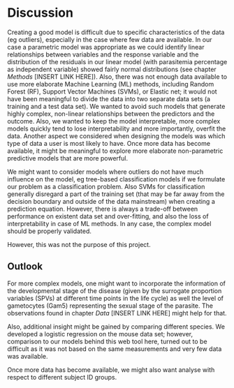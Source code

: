 # Discussion

Creating a good model is difficult due to specific characteristics of the data (eg outliers), especially in the case where few data are available. 
In our case a parametric model was appropriate as we could identify linear relationships between variables and the response variable and the distribution of the residuals in our linear model (with parasitemia percentage as independent variable) showed fairly normal distributions (see chapter _Methods_ [INSERT LINK HERE]). Also, there was not enough data available to use more elaborate Machine Learning (ML) methods, including Random Forest (RF), Support Vector Machines (SVMs), or Elastic net; it would not have been meaningful to divide the data into two separate data sets (a training and a test data set).
We wanted to avoid such models that generate highly complex, non-linear relationships between the predictors and the outcome. Also, we wanted to keep the model interpretable, more complex models quickly tend to lose interpretability and more importantly, overfit the data.
Another aspect we considered when designing the models was which type of data a user is most likely to have. 
Once more data has become available, it might be meaningful to explore more elaborate non-parametric predictive models that are more powerful. 

We might want to consider models where outliers do not have much influence on the model, eg tree-based classification models if we formulate our problem as a classification problem. Also SVMs for classification generally disregard a part of the training set (that may be far away from the decision boundary and outside of the data mainstream) when creating a prediction equation. However, there is always a trade-off between performance on existent data set and over-fitting, and also the loss of interpretability in case of ML methods. In any case, the complex model should be properly validated.

However, this was not the purpose of this project.
<!--
Thre predictive performance, provided the complex model is properly validated, may compensate the loss in interpretation. 
-->

## Outlook

For more complex models, one might want to incorporate the information of the developmental stage of the disease (given by the surrogate proportion variables (SPVs) at different time points in the life cycle) as well the level of gametocytes (Gam5) representing the sexual stage of the parasite.
The observations found in chapter _Data_ [INSERT LINK HERE] might help for that.

Also, additional insight might be gained by comparing different species. We developed a logistic regression on the mouse data set; however, comparison to our models behind this web tool here, turned out to be difficult as it was not based on the same measurements and very few data was available. 

Once more data has become available, we might also want analyse with respect to different subject ID groups.

<!---
Main problems

- not enough data

- Machine Learning methods not applied since overfitting and interpretability...

- outliers, dimension of data
transformations for multiple predictors

-->

<!--
If the model is very senstive to outliers (which is not the case here), we could use the __spaial sign__ transformation (Seernels et al. 2006 INSERT IN REFERENCE LIST) which projects the predictor values onto a multidimensional sphere and thus makes all the samples the same distance from the centre of the sphere. This is mathematically done by each sample divided by its squared norm INSERT FORMULA HERE. One should note that centering and scaling of the predictor data is necessary because the denominator is intended to measure the squared distance to the centre of thre predictor's distribution. Also, this method transforms the predictors as a group, so we should not remove predictor variables after it. 
-->
